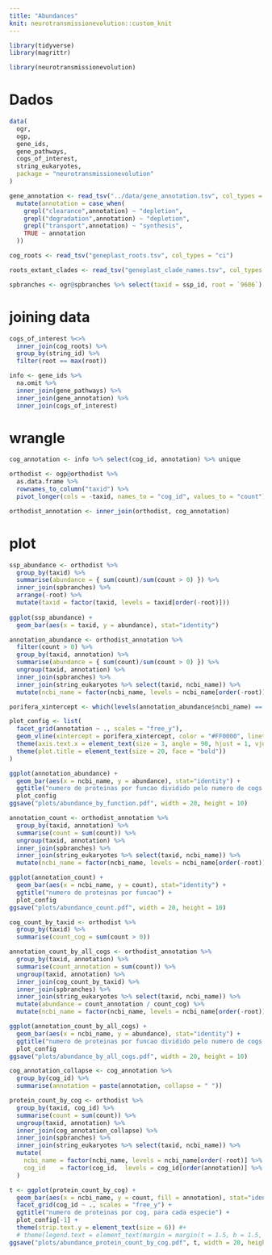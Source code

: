 ```yaml
---
title: "Abundances"
knit: neurotransmissionevolution::custom_knit
---
```

```r
library(tidyverse)
library(magrittr)

library(neurotransmissionevolution)
```

# Dados
```r
data(
  ogr,
  ogp,
  gene_ids,
  gene_pathways,
  cogs_of_interest,
  string_eukaryotes,
  package = "neurotransmissionevolution"
)

gene_annotation <- read_tsv("../data/gene_annotation.tsv", col_types = "cc") %>%
  mutate(annotation = case_when(
    grepl("clearance",annotation) ~ "depletion",
    grepl("degradation",annotation) ~ "depletion",
    grepl("transport",annotation) ~ "synthesis",
    TRUE ~ annotation
  ))

cog_roots <- read_tsv("geneplast_roots.tsv", col_types = "ci")

roots_extant_clades <- read_tsv("geneplast_clade_names.tsv", col_types = "ic")

spbranches <- ogr@spbranches %>% select(taxid = ssp_id, root = `9606`)
```

# joining data
```r
cogs_of_interest %<>%
  inner_join(cog_roots) %>%
  group_by(string_id) %>%
  filter(root == max(root))

info <- gene_ids %>%
  na.omit %>%
  inner_join(gene_pathways) %>%
  inner_join(gene_annotation) %>%
  inner_join(cogs_of_interest)
```

# wrangle
```r
cog_annotation <- info %>% select(cog_id, annotation) %>% unique

orthodist <- ogp@orthodist %>%
  as.data.frame %>%
  rownames_to_column("taxid") %>%
  pivot_longer(cols = -taxid, names_to = "cog_id", values_to = "count")

orthodist_annotation <- inner_join(orthodist, cog_annotation)
```

# plot
```r
ssp_abundance <- orthodist %>%
  group_by(taxid) %>%
  summarise(abundance = { sum(count)/sum(count > 0) }) %>%
  inner_join(spbranches) %>%
  arrange(-root) %>%
  mutate(taxid = factor(taxid, levels = taxid[order(-root)]))
  
ggplot(ssp_abundance) +
  geom_bar(aes(x = taxid, y = abundance), stat="identity")
```


```r
annotation_abundance <- orthodist_annotation %>%
  filter(count > 0) %>%
  group_by(taxid, annotation) %>%
  summarise(abundance = { sum(count)/sum(count > 0) }) %>%
  ungroup(taxid, annotation) %>%
  inner_join(spbranches) %>%
  inner_join(string_eukaryotes %>% select(taxid, ncbi_name)) %>%
  mutate(ncbi_name = factor(ncbi_name, levels = ncbi_name[order(-root)] %>% unique))

porifera_xintercept <- which(levels(annotation_abundance$ncbi_name) == "Mnemiopsis leidyi")

plot_config <- list(
  facet_grid(annotation ~ ., scales = "free_y"),
  geom_vline(xintercept = porifera_xintercept, color = "#FF0000", linetype = "11", size = 0.25),
  theme(axis.text.x = element_text(size = 3, angle = 90, hjust = 1, vjust = 0)),
  theme(plot.title = element_text(size = 20, face = "bold"))
)

ggplot(annotation_abundance) +
  geom_bar(aes(x = ncbi_name, y = abundance), stat="identity") +
  ggtitle("numero de proteinas por funcao dividido pelo numero de cogs da funcao") +
  plot_config
ggsave("plots/abundance_by_function.pdf", width = 20, height = 10)
```


```r
annotation_count <- orthodist_annotation %>%
  group_by(taxid, annotation) %>%
  summarise(count = sum(count)) %>%
  ungroup(taxid, annotation) %>%
  inner_join(spbranches) %>%
  inner_join(string_eukaryotes %>% select(taxid, ncbi_name)) %>%
  mutate(ncbi_name = factor(ncbi_name, levels = ncbi_name[order(-root)] %>% unique))

ggplot(annotation_count) +
  geom_bar(aes(x = ncbi_name, y = count), stat="identity") +
  ggtitle("numero de proteinas por funcao") +
  plot_config
ggsave("plots/abundance_count.pdf", width = 20, height = 10)
```


```r
cog_count_by_taxid <- orthodist %>%
  group_by(taxid) %>%
  summarise(count_cog = sum(count > 0))

annotation_count_by_all_cogs <- orthodist_annotation %>%
  group_by(taxid, annotation) %>%
  summarise(count_annotation = sum(count)) %>%
  ungroup(taxid, annotation) %>%
  inner_join(cog_count_by_taxid) %>%
  inner_join(spbranches) %>%
  inner_join(string_eukaryotes %>% select(taxid, ncbi_name)) %>%
  mutate(abundance = count_annotation / count_cog) %>%
  mutate(ncbi_name = factor(ncbi_name, levels = ncbi_name[order(-root)] %>% unique))

ggplot(annotation_count_by_all_cogs) +
  geom_bar(aes(x = ncbi_name, y = abundance), stat="identity") +
  ggtitle("numero de proteinas por funcao dividido pelo numero de cogs na especie") +
  plot_config
ggsave("plots/abundance_by_all_cogs.pdf", width = 20, height = 10)
```


```r
cog_annotation_collapse <- cog_annotation %>%
  group_by(cog_id) %>%
  summarise(annotation = paste(annotation, collapse = " "))

protein_count_by_cog <- orthodist %>%
  group_by(taxid, cog_id) %>%
  summarise(count = sum(count)) %>%
  ungroup(taxid, annotation) %>%
  inner_join(cog_annotation_collapse) %>%
  inner_join(spbranches) %>%
  inner_join(string_eukaryotes %>% select(taxid, ncbi_name)) %>%
  mutate(
    ncbi_name = factor(ncbi_name, levels = ncbi_name[order(-root)] %>% unique),
    cog_id    = factor(cog_id,  levels = cog_id[order(annotation)] %>% unique)
  )

t <- ggplot(protein_count_by_cog) +
  geom_bar(aes(x = ncbi_name, y = count, fill = annotation), stat="identity") +
  facet_grid(cog_id ~ ., scales = "free_y") +
  ggtitle("numero de proteinas por cog, para cada especie") +
  plot_config[-1] +
  theme(strip.text.y = element_text(size = 6)) #+
  # theme(legend.text = element_text(margin = margin(t = 1.5, b = 1.5, unit = "in")))
ggsave("plots/abundance_protein_count_by_cog.pdf", t, width = 20, height = 50, limitsize = FALSE)
```
